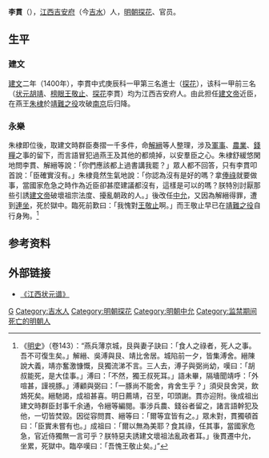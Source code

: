 {{Otheruses|other=名为李贯的其他人物|李贯}}

'''李貫'''（{{bd|14世纪||1410年代||}}），[[江西|江西]][[吉安府|吉安府]]（今[[吉水|吉水]]）人，[[明朝|明朝]][[探花|探花]]、官员。

== 生平 ==
=== 建文 ===
[[建文|建文]]二年（1400年），李貫中式庚辰科一甲第三名進士（[[探花|探花]]），该科一甲前三名（[[状元|状元]][[胡靖|胡靖]]、[[榜眼|榜眼]][[王艮_(建文進士)|王敬止]]、[[探花|探花]]李貫）均为江西吉安府人。由此担任[[建文帝|建文帝]]近臣，在燕王[[朱棣|朱棣]]於[[靖難之役|靖難之役]]攻破[[南京|南京]]后归降。

=== 永樂 ===
朱棣即位後，取建文時群臣奏摺一千多件，命[[解縉|解縉]]等人整理，涉及[[軍事|軍事]]、[[農業|農業]]、[[稅|錢糧]]之事的留下，而言語冒犯過燕王及其他的都燒掉，以安羣臣之心。朱棣舒緩悠閑地問李貫、解縉等說：「你們應該都上過書講我罷？」眾人都不回答，只有李貫叩首說：「臣確實沒有。」朱棣竟然生氣地說：「你認為沒有是好的嗎？拿[[俸祿|俸祿]]就要做事，當國家危急之時作為近臣卻甚麼建議都沒有，這樣是可以的嗎？朕特別討厭那些引誘[[建文帝|建文帝]]破壞祖宗法度、擾亂朝政的人。」後改任[[中允|中允]]，又因為解縉得罪，遭到[[連坐|連坐]]，死於獄中。臨死前歎曰：「我愧對[[王艮_(建文進士)|王敬止]]啊。」而王敬止早已在[[靖難之役|靖難之役]]自行身殉。<ref>《[[明史|明史]]》（卷143）：“燕兵薄京城，艮與妻子訣曰：「食人之祿者，死人之事。吾不可復生矣。」解縉、吳溥與艮、靖比舍居。城陷前一夕，皆集溥舍。縉陳說大義，靖亦奮激慷慨，艮獨流涕不言。三人去，溥子與弼尚幼，嘆曰：「胡叔能死，是大佳事。」溥曰：「不然，獨王叔死耳。」語未畢，隔墻聞靖呼：「外喧甚，謹視豚。」溥顧與弼曰：「一豚尚不能舍，肯舍生乎？」須臾艮舍哭，飲鴆死矣。縉馳謁，成祖甚喜。明日薦靖，召至，叩頭謝。貫亦迎附。後成祖出建文時群臣封事千余通，令縉等編閱。事涉兵農、錢谷者留之，諸言語幹犯及他，一切皆焚毀。因從容問貫、縉等曰：「爾等宜皆有之。」眾未對，貫獨頓首曰：「臣實未嘗有也。」成祖曰：「爾以無為美耶？食其祿，任其事，當國家危急，官近侍獨無一言可乎？朕特惡夫誘建文壞祖法亂政者耳。」後貫遷中允，坐累，死獄中。臨卒嘆曰：「吾愧王敬止矣。」”</ref>

== 参考资料 ==
{{reflist}}

==外部链接 ==
*[http://15079031950.8.sunbo.net/show_hdr.php?xname=U9QC651&dname=6UVT361&xpos=0 《江西状元谱》]{{dead link|date=2018年3月 |bot=InternetArchiveBot |fix-attempted=yes }}

{{建文二年庚辰科殿試金榜}}

{{Authority control}}

{{DEFAULTSORT:Li李}}
[[Category:李姓|G]]
[[Category:吉水人|Category:吉水人]]
[[Category:明朝探花|Category:明朝探花]]
[[Category:明朝中允|Category:明朝中允]]
[[Category:监禁期间死亡的明朝人|Category:监禁期间死亡的明朝人]]
